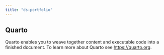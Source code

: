 ```yaml
---
title: "ds-portfolio"
---
```


## Quarto

Quarto enables you to weave together content and executable code into a finished document. To learn more about Quarto see <https://quarto.org>.
